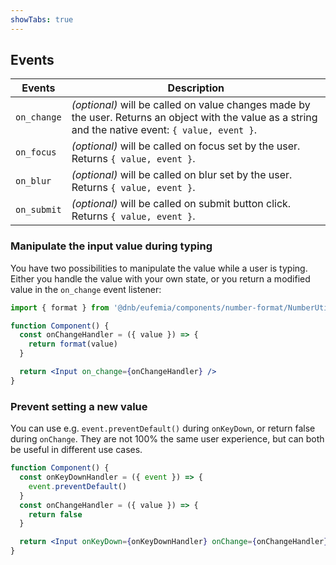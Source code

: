 ```yaml
---
showTabs: true
---
```


## Events

| Events      | Description                                                                                                                                             |
| ----------- | ------------------------------------------------------------------------------------------------------------------------------------------------------- |
| `on_change` | _(optional)_ will be called on value changes made by the user. Returns an object with the value as a string and the native event: `{ value, event }`. |
| `on_focus`  | _(optional)_ will be called on focus set by the user. Returns `{ value, event }`.                                                                       |
| `on_blur`   | _(optional)_ will be called on blur set by the user. Returns `{ value, event }`.                                                                        |
| `on_submit` | _(optional)_ will be called on submit button click. Returns `{ value, event }`.                                                                         |

### Manipulate the input value during typing

You have two possibilities to manipulate the value while a user is typing. Either you handle the value with your own state, or you return a modified value in the `on_change` event listener:

```jsx
import { format } from '@dnb/eufemia/components/number-format/NumberUtils'

function Component() {
  const onChangeHandler = ({ value }) => {
    return format(value)
  }

  return <Input on_change={onChangeHandler} />
}
```

### Prevent setting a new value

You can use e.g. `event.preventDefault()` during `onKeyDown`, or return false during `onChange`. They are not 100% the same user experience, but can both be useful in different use cases.

```jsx
function Component() {
  const onKeyDownHandler = ({ event }) => {
    event.preventDefault()
  }
  const onChangeHandler = ({ value }) => {
    return false
  }

  return <Input onKeyDown={onKeyDownHandler} onChange={onChangeHandler} />
}
```